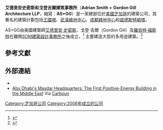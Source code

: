 '''艾德里安史密斯和戈登吉爾建筑事務所'''（'''Adrian Smith + Gordon Gill Architecture LLP'''，縮寫：'''AS+GG'''）是一家總部位於[[美國|美國]][[芝加哥|芝加哥]]的建築公司，其著名的建築計劃包括[[王國塔|王國塔]]、[[武漢綠地中心|武漢綠地中心]]、[[成都綠地中心|成都綠地中心]]和[[諾德斯特姆塔|諾德斯特姆塔]]。

AS+GG由美國建築師[[艾德里安·史密斯_(建築師)|艾德里安·史密斯]]、戈登·吉爾（Gordon Gill）及[[羅伯特·福斯特_(建築師)|羅伯特·福斯特]]在離開[[SOM建築設計事務所|SOM建築設計事務所]]之後成立，<ref name="Architect Magazine">{{cite web | url = http://www.architectmagazine.com/industry-news.asp?sectionID=1006&articleID=385534 | title = Architect Magazine: Adrian Smith Leaves SOM, Longtime Skidmore partner bucks retirement to start new firm | deadurl = yes | archiveurl = https://web.archive.org/web/20081227011127/http://www.architectmagazine.com/industry-news.asp?sectionID=1006&articleID=385534 | archivedate = 2008-12-27 }}</ref> 主要建造大型的多用途建築。<ref>{{cite book | last = Smith | first = Adrian | title = The Architecture of Adrian Smith, SOM: Toward a Sustainable Future | publisher = Images Publishing Group Pty Ltd | year = 2007 | isbn = 1-86470-169-2 }}</ref>

==參考文獻==
{{reflist|2}}

==外部連結==
*{{official website|http://www.smithgill.com/}}
* [http://www.carboun.com/sustainable-development/sustainable-design/masdar-headquarters-the-first-positive-energy-building-in-the-middle-east/ Abu Dhabi's Masdar Headquarters: The First Positive-Energy Building in the Middle East] Via [http://www.carboun.com/ Carboun]
{{coord missing|Illinois}}

{{DEFAULTSORT:Adrian Smith plus Gordon Gill Architecture}}
[[Category:芝加哥公司|Category:芝加哥公司]]
[[Category:2006年成立的公司|Category:2006年成立的公司]]